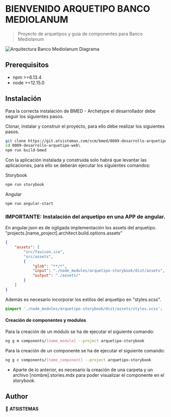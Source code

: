 
<Meta title="Bienvenida"/>

# BIENVENIDO ARQUETIPO BANCO MEDIOLANUM

> Proyecto de arquetipos y guia de componentes para Banco Mediolanum

![Arquitectura Banco Mediolanum Diagrama](/assets/img/ArqBMED.png)

## Prerequisitos

- npm >=6.13.4
- node >=12.15.0

## Instalación

Para la correcta instalación de BMED - Archetype el desarrollador debe seguir los siguientes pasos.

Clonar, instalar y construir el proyecto, para ello debe realizar los siguientes pasos.

```sh
git clone https://git.atsistemas.com/scm/bmed/0009-desarrollo-arquetipo-web.git
cd 0009-desarrollo-arquetipo-web\
npm run build-bmed
```
Con la aplicación instalada y construida solo habrá que levantar las aplicaciones, para ello se deberán ejecutar los siguientes comandos:

Storybook

```sh
npm run storybook 
```

Angular

```sh
npm run angular-start
```

### IMPORTANTE: Instalación del arquetipo en una APP de angular.
En angular.json es de ogligada implementación los assets del arquetipo.
"projects.[name_project].architect.build.options.assets"
```json
{
    "assets": [
        "src/favicon.ico",
        "src/assets",
        {
            "glob": "**/*",
            "input": "./node_modules/arquetipo-storybook/dist/assets",
            "output": "./assets/"
        }
    ]
}
```
Además es necesario incorporar los estilos del arquetipo en "styles.scss".
```scss
@import './node_modules/arquetipo-storybook/dist/assets/styles.scss';
```

#### Creación de componentes y modulos
Para la creación de un módulo se ha de ejecutar el siguiente comando:
```sh
ng g m components/[name_module] --project arquetipo-storybook
```
Para la creación de un componente se ha de ejecutar el siguiente comando:
```sh
ng g c components/[name_component] --project arquetipo-storybook
```
- Aparte de lo anterior, es necesario la creación de una carpeta y un archivo [nombre].stories.mdx para poder visualizar el componente en el storybook.

## Author

👤 **ATSISTEMAS**